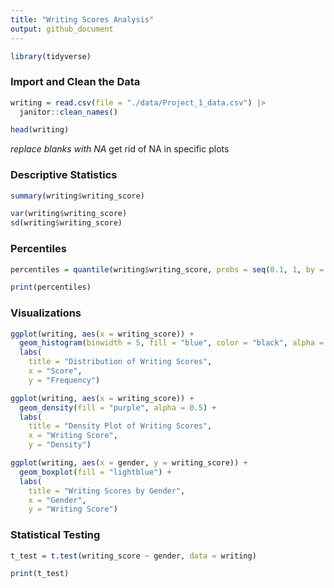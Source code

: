 ```yaml
---
title: "Writing Scores Analysis"
output: github_document
---
```


```r
library(tidyverse)
```


### Import and Clean the Data
```r
writing = read.csv(file = "./data/Project_1_data.csv") |> 
  janitor::clean_names() 

head(writing)
```

*replace blanks with NA
* get rid of NA in specific plots

### Descriptive Statistics
```r
summary(writing$writing_score)

var(writing$writing_score)
sd(writing$writing_score)
```


### Percentiles
```r
percentiles = quantile(writing$writing_score, probs = seq(0.1, 1, by = 0.1))

print(percentiles)
```


### Visualizations
```r
ggplot(writing, aes(x = writing_score)) +
  geom_histogram(binwidth = 5, fill = "blue", color = "black", alpha = 0.7) +
  labs(
    title = "Distribution of Writing Scores",
    x = "Score",
    y = "Frequency")
```

```r
ggplot(writing, aes(x = writing_score)) +
  geom_density(fill = "purple", alpha = 0.5) +
  labs(
    title = "Density Plot of Writing Scores",
    x = "Writing Score",
    y = "Density")
```

```r
ggplot(writing, aes(x = gender, y = writing_score)) +
  geom_boxplot(fill = "lightblue") +
  labs(
    title = "Writing Scores by Gender",
    x = "Gender",
    y = "Writing Score")
```

### Statistical Testing
```r
t_test = t.test(writing_score ~ gender, data = writing)

print(t_test)
```
